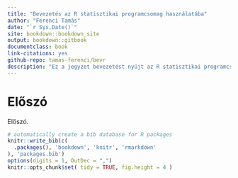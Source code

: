 ```yaml
--- 
title: "Bevezetés az R statisztikai programcsomag használatába"
author: "Ferenci Tamás"
date: "`r Sys.Date()`"
site: bookdown::bookdown_site
output: bookdown::gitbook
documentclass: book
link-citations: yes
github-repo: tamas-ferenci/bevr
description: "Ez a jegyzet bevezetést nyújt az R statisztikai programcsomag alapjaiba."
---
```


# Előszó

Előszó.

```r
# automatically create a bib database for R packages
knitr::write_bib(c(
  .packages(), 'bookdown', 'knitr', 'rmarkdown'
), 'packages.bib')
options(digits = 1, OutDec = ",")
knitr::opts_chunk$set( tidy = TRUE, fig.height = 4 )
```
